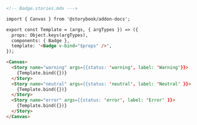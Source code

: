 ```md
<!-- Badge.stories.mdx --->

import { Canvas } from '@storybook/addon-docs';

export const Template = (args, { argTypes }) => ({
  props: Object.keys(argTypes),
  components: { Badge },
  template: '<Badge v-bind="$props" />',
});

<Canvas>
  <Story name="warning" args={{status: 'warning', label: 'Warning'}}>
    {Template.bind({})}
  </Story>
  <Story name="neutral" args={{status: 'neutral', label: 'Neutral' }}>
    {Template.bind({})}
  </Story>
  <Story name="error" args={{status: 'error', label: 'Error' }}>
    {Template.bind({})}
  </Story>
</Canvas>
```